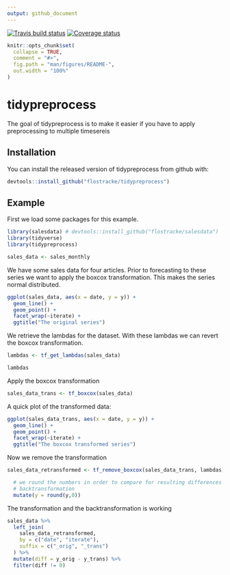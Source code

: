 ```yaml
---
output: github_document
---
```


<!-- README.md is generated from README.Rmd. Please edit that file -->

[![Travis build status](https://travis-ci.org/flostracke/efor.svg?branch=master)](https://travis-ci.org/flostracke/efor)
 [![Coverage status](https://codecov.io/gh/flostracke/tidypreprocess/branch/master/graph/badge.svg)](https://codecov.io/github/flostracke/tidypreprocess?branch=master)

```r
knitr::opts_chunk$set(
  collapse = TRUE,
  comment = "#>",
  fig.path = "man/figures/README-",
  out.width = "100%"
)
```
# tidypreprocess

The goal of tidypreprocess is to make it easier if you have to apply preprocessing to multiple timesereis

## Installation

You can install the released version of tidypreprocess from github with:

``` r
devtools::install_github("flostracke/tidypreprocess")
```

## Example

First we load some packages for this example.
```r

library(salesdata) # devtools::install_github("flostracke/salesdata")
library(tidyverse)
library(tidypreprocess)

sales_data <- sales_monthly
```

We have some sales data for four articles. Prior to forecasting to these series
we want to apply the boxcox transformation. This makes the series normal 
distributed.

```r

ggplot(sales_data, aes(x = date, y = y)) +
  geom_line() +
  geom_point() +
  facet_wrap(~iterate) +
  ggtitle("The original series")
```

We retrieve the lambdas for the dataset. With these lambdas we can revert
the boxcox transformation.

```r
lambdas <- tf_get_lambdas(sales_data)

lambdas
```

Apply the boxcox transformation

```r

sales_data_trans <- tf_boxcox(sales_data)
```

A quick plot of the transformed data:
```r
ggplot(sales_data_trans, aes(x = date, y = y)) +
  geom_line() +
  geom_point() +
  facet_wrap(~iterate) +
  ggtitle("The boxcox transformed series")
```

Now we remove the transformation

```r

sales_data_retransformed <- tf_remove_boxcox(sales_data_trans, lambdas) %>%

  # we round the numbers in order to compare for resulting differences due to the
  # backtransformation
  mutate(y = round(y,0))
```

The transformation and the backtransformation is working

```r
sales_data %>%
  left_join(
    sales_data_retransformed,
    by = c("date", "iterate"),
    suffix = c("_orig", "_trans")
  ) %>%
  mutate(diff = y_orig - y_trans) %>%
  filter(diff != 0)
```






